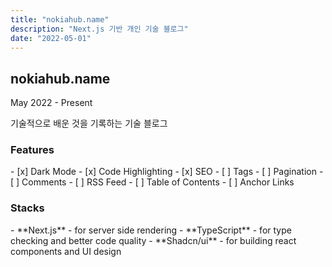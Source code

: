 ```yaml
---
title: "nokiahub.name"
description: "Next.js 기반 개인 기술 블로그"
date: "2022-05-01"
---
```


<h2>nokiahub.name</h2>May 2022 - Present

기술적으로 배운 것을 기록하는 기술 블로그

<h3>Features</h3>
- [x] Dark Mode
- [x] Code Highlighting
- [x] SEO
- [ ] Tags
- [ ] Pagination
- [ ] Comments
- [ ] RSS Feed
- [ ] Table of Contents
- [ ] Anchor Links

<h3>Stacks</h3>
- **Next.js**
  - for server side rendering
- **TypeScript**
  - for type checking and better code quality
- **Shadcn/ui**
  - for building react components and UI design